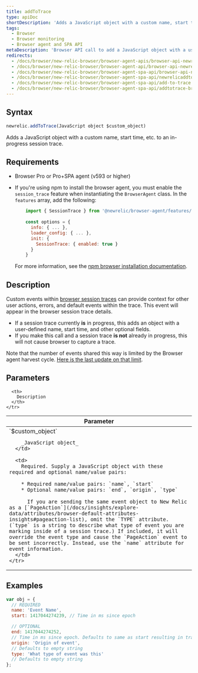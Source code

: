 ```yaml
---
title: addToTrace
type: apiDoc
shortDescription: 'Adds a JavaScript object with a custom name, start time, etc. to an in-progress session trace.'
tags:
  - Browser
  - Browser monitoring
  - Browser agent and SPA API
metaDescription: 'Browser API call to add a JavaScript object with a user-defined name, start time, etc. to a session trace already in progress.'
redirects:
  - /docs/browser/new-relic-browser/browser-agent-apis/browser-api-newrelicaddtotrace
  - /docs/browser/new-relic-browser/browser-agent-api/browser-api-newrelicaddtotrace
  - /docs/browser/new-relic-browser/browser-agent-spa-api/browser-api-newrelicaddtotrace
  - /docs/browser/new-relic-browser/browser-agent-spa-api/newrelicaddtotrace-browser-agent-api
  - /docs/browser/new-relic-browser/browser-agent-spa-api/add-to-trace
  - /docs/browser/new-relic-browser/browser-agent-spa-api/addtotrace-browser-agent-api
---
```


## Syntax

```js
newrelic.addToTrace(JavaScript object $custom_object)
```

Adds a JavaScript object with a custom name, start time, etc. to an in-progress session trace.

## Requirements

* Browser Pro or Pro+SPA agent (v593 or higher)
* If you're using npm to install the browser agent, you must enable the `session_trace` feature when instantiating the `BrowserAgent` class. In the `features` array, add the following:

  ```js
      import { SessionTrace } from '@newrelic/browser-agent/features/session_trace';
      
      const options = {
        info: { ... },
        loader_config: { ... },
        init: {
          SessionTrace: { enabled: true }
        }
      }
  ```

  For more information, see the [npm browser installation documentation](https://www.npmjs.com/package/@newrelic/browser-agent#new-relic-browser-agent).

## Description

Custom events within [browser session traces](/docs/browser/new-relic-browser/browser-pro-features/session-traces-exploring-webpages-life-cycle) can provide context for other user actions, errors, and default events within the trace. This event will appear in the browser session trace details.

* If a session trace currently **is** in progress, this adds an object with a user-defined name, start time, and other optional fields.
* If you make this call and a session trace **is not** already in progress, this will not cause browser to capture a trace.

Note that the number of events shared this way is limited by the Browser agent harvest cycle. [Here is the last update on that limit](https://docs.newrelic.com/docs/release-notes/new-relic-browser-release-notes/browser-agent-release-notes/browser-agent-v1026/#:~:text=Adjusted%20PageAction%20limits,events%20per%20harvest).

## Parameters

<table>
  <thead>
    <tr>
      <th width="25%">
        Parameter
      </th>

      <th>
        Description
      </th>
    </tr>
  </thead>

  <tbody>
    <tr>
      <td>
        `$custom_object`

        _JavaScript object_
      </td>

      <td>
        Required. Supply a JavaScript object with these required and optional name/value pairs:

        * Required name/value pairs: `name`, `start`
        * Optional name/value pairs: `end`, `origin`, `type`

          If you are sending the same event object to New Relic as a [`PageAction`](/docs/insights/explore-data/attributes/browser-default-attributes-insights#pageaction-list), omit the `TYPE` attribute. (`type` is a string to describe what type of event you are marking inside of a session trace.) If included, it will override the event type and cause the `PageAction` event to be sent incorrectly. Instead, use the `name` attribute for event information.
      </td>
    </tr>
  </tbody>
</table>

## Examples

```js
var obj = {
  // REQUIRED
  name: 'Event Name',
  start: 1417044274239, // Time in ms since epoch

  // OPTIONAL
  end: 1417044274252,
  // Time in ms since epoch. Defaults to same as start resulting in trace object with a duration of zero.
  origin: 'Origin of event',
  // Defaults to empty string
  type: 'What type of event was this'
  // Defaults to empty string
};
```
